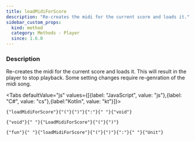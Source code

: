 ```yaml
---
title: loadMidiForScore
description: "Re-creates the midi for the current score and loads it."
sidebar_custom_props:
  kind: method
  category: Methods - Player
  since: 1.6.0
---
```



<SinceBadge since="1.6.0" />

### Description
Re-creates the midi for the current score and loads it. This will result in the player to stop playback. Some setting changes require re-genration of the midi song.

<Tabs defaultValue="js" values={[{label: "JavaScript", value: "js"},{label: "C#", value: "cs"},{label:"Kotlin", value: "kt"}]}>
<TabItem value="js">
<div className="codeBlockContainer"><div className="codeBlockContent"><pre className="codeBlock"><code className="codeBlockLines" style={{"color":"#393A34","backgroundColor":"#f6f8fa"}}><span style={{"color":"#36acaa"}}>{"loadMidiForScore"}</span><span style={{"color":"#393A34"}}>{"("}</span><span style={{"color":"#393A34"}}>{")"}</span><span style={{"color":"#393A34"}}>{":"}</span><span style={{"color":"#393A34","backgroundColor":"#f6f8fa"}}>{" "}</span><span style={{"color":"#36acaa"}}>{"void"}</span></code></pre></div></div>
</TabItem>
<TabItem value="cs">
<div className="codeBlockContainer"><div className="codeBlockContent"><pre className="codeBlock"><code className="codeBlockLines" style={{"color":"#393A34","backgroundColor":"#f6f8fa"}}><span style={{"color":"#00009f"}}>{"void"}</span><span style={{"color":"#393A34","backgroundColor":"#f6f8fa"}}>{" "}</span><span style={{"color":"#36acaa"}}>{"LoadMidiForScore"}</span><span style={{"color":"#393A34"}}>{"("}</span><span style={{"color":"#393A34"}}>{")"}</span></code></pre></div></div>
</TabItem>
<TabItem value="kt">
<div className="codeBlockContainer"><div className="codeBlockContent"><pre className="codeBlock"><code className="codeBlockLines" style={{"color":"#393A34","backgroundColor":"#f6f8fa"}}><span style={{"color":"#36acaa"}}>{"fun"}</span><span style={{"color":"#393A34","backgroundColor":"#f6f8fa"}}>{" "}</span><span style={{"color":"#36acaa"}}>{"loadMidiForScore"}</span><span style={{"color":"#393A34"}}>{"("}</span><span style={{"color":"#393A34"}}>{")"}</span><span style={{"color":"#393A34"}}>{":"}</span><span style={{"color":"#393A34","backgroundColor":"#f6f8fa"}}>{" "}</span><span style={{"color":"#36acaa"}}>{"Unit"}</span></code></pre></div></div>
</TabItem>
</Tabs>

